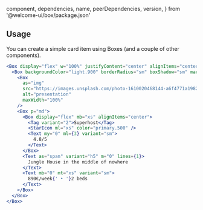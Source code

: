   component,
  dependencies,
  name,
  peerDependencies,
  version,
} from '@welcome-ui/box/package.json'

<showcase
  version={version}
  name={name}
  component={component}
  description="Box is the most basic component of Welcome UI — all other components make use of it for styling. By default, it’s a div element."
/>

## Usage

You can create a simple card item using Boxes (and a couple of other components).

```jsx
<Box display="flex" w="100%" justifyContent="center" alignItems="center" backgroundColor="nude.100">
  <Box backgroundColor="light.900" borderRadius="sm" boxShadow="sm" margin="xl" maxWidth={360}>
    <Box
      as="img"
      src="https://images.unsplash.com/photo-1610020468144-a6f4771a1982?ixid=MXwxMjA3fDB8MHxwaG90by1wYWdlfHx8fGVufDB8fHw%3D&ixlib=rb-1.2.1&auto=format&fit=crop&w=600&q=80"
      alt="presentation"
      maxWidth="100%"
    />
    <Box p="md">
      <Box display="flex" mb="xs" alignItems="center">
        <Tag variant="2">Superhost</Tag>
        <StarIcon ml="xs" color="primary.500" />
        <Text my="0" ml={3} variant="sm">
          4.8/5
        </Text>
      </Box>
      <Text as="span" variant="h5" m="0" lines={1}>
        Jungle House in the middle of nowhere
      </Text>
      <Text mb="0" mt="xs" variant="sm">
        890€/week{' • '}2 beds
      </Text>
    </Box>
  </Box>
</Box>
```

<pagination />
